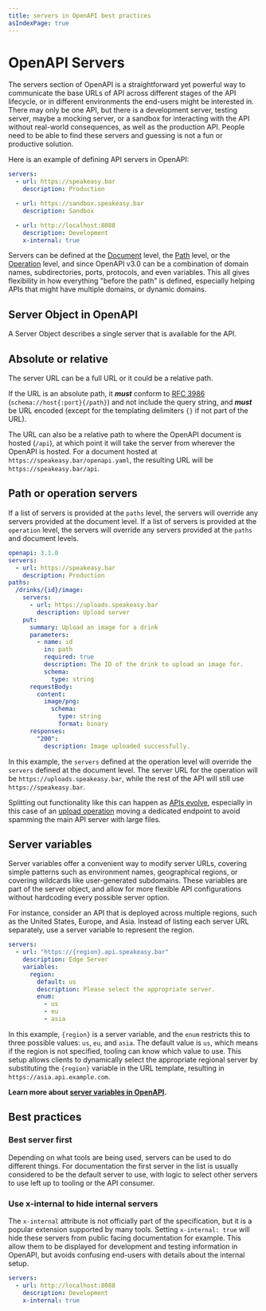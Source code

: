 ```yaml
---
title: servers in OpenAPI best practices
asIndexPage: true
---
```



# OpenAPI Servers

The servers section of OpenAPI is a straightforward yet powerful way to communicate the base URLs of API across different stages of the API lifecycle, or in different environments the end-users might be interested in. There may only be one API, but there is a development server, testing server, maybe a mocking server, or a sandbox for interacting with the API without real-world consequences, as well as the production API. People need to be able to find these servers and guessing is not a fun or productive solution.

Here is an example of defining API servers in OpenAPI:

```yaml
servers:
  - url: https://speakeasy.bar
    description: Production

  - url: https://sandbox.speakeasy.bar
    description: Sandbox

  - url: http://localhost:8088
    description: Development
    x-internal: true
```

Servers can be defined at the [Document](/openapi#openapi-document-structure) level, the [Path](/openapi/paths) level, or the [Operation](/openapi/paths/operations) level, and since OpenAPI v3.0 can be a combination of domain names, subdirectories, ports, protocols, and even variables. This all gives flexibility in how everything "before the path" is defined, especially helping APIs that might have multiple domains, or dynamic domains.

## Server Object in OpenAPI

A Server Object describes a single server that is available for the API.

<Table
  data={[
    { field: "`url`", type: "String", required: "✅", description: "A URL to the server. This can be an absolute URL or a relative URL to the hosted location of the OpenAPI document. The URL also supports variable substitutions via [Templating](/openapi/servers/server-variables)." },
    { field: "`description`", type: "String", required: "", description: "A description of the server. [CommonMark syntax](https://spec.commonmark.org/) can be used to provide a rich description." },
    { field: "`variables`", type: "[Server Variables](/openapi/servers/server-variables)", required: "", description: "A map of variable names to [Server Variable Objects](/openapi/servers/server-variables#server-variable-object) that can be used for variable substitution via [Templating](/openapi/servers/server-variables)." },
    { field: "`x-*`", type: "[Extensions](/openapi/extensions)", required: "", description: "Any number of extension fields can be added to the Server Object ([for example, `x-speakeasy-server-id`](/docs/customize-sdks/servers#managing-multiple-servers-with-ids) that allows IDs to be assigned to each server for easier selection via Speakeasy SDKs) that can be used by tooling and vendors." }
  ]}
  columns={[
    { key: "field", header: "Field" },
    { key: "type", header: "Type" },
    { key: "required", header: "Required" },
    { key: "description", header: "Description" }
  ]}
/>

## Absolute or relative

The server URL can be a full URL or it could be a relative path.

If the URL is an absolute path, it **_must_** conform to [RFC 3986](https://datatracker.ietf.org/doc/html/rfc3986) (`schema://host{:port}{/path}`) and not include the query string, and **_must_** be URL encoded (except for the templating delimiters `{}` if not part of the URL).

The URL can also be a relative path to where the OpenAPI document is hosted (`/api`), at which point it will take the server from wherever the OpenAPI is hosted. For a document hosted at `https://speakeasy.bar/openapi.yaml`, the resulting URL will be `https://speakeasy.bar/api`.

## Path or operation servers

If a list of servers is provided at the `paths` level, the servers will override any servers provided at the document level. If a list of servers is provided at the `operation` level, the servers will override any servers provided at the `paths` and document levels.

```yaml
openapi: 3.1.0
servers:
  - url: https://speakeasy.bar
    description: Production
paths:
  /drinks/{id}/image:
    servers:
      - url: https://uploads.speakeasy.bar
        description: Upload server
    put:
      summary: Upload an image for a drink
      parameters:
        - name: id
          in: path
          required: true
          description: The ID of the drink to upload an image for.
          schema:
            type: string
      requestBody:
        content:
          image/png:
            schema:
              type: string
              format: binary
      responses:
        "200":
          description: Image uploaded successfully.
```

In this example, the `servers` defined at the operation level will override the `servers` defined at the document level. The server URL for the operation will be `https://uploads.speakeasy.bar`, while the rest of the API will still use `https://speakeasy.bar`.

Splitting out functionality like this can happen as [APIs evolve](/api-design/versioning), especially in this case of an [upload operation](/api-design/file-uploads) moving a dedicated endpoint to avoid spamming the main API server with large files.

## Server variables

Server variables offer a convenient way to modify server URLs, covering simple patterns such as environment names, geographical regions, or covering wildcards like user-generated subdomains. These variables are part of the server object, and allow for more flexible API configurations without hardcoding every possible server option.

For instance, consider an API that is deployed across multiple regions, such as the United States, Europe, and Asia. Instead of listing each server URL separately, use a server variable to represent the region.

```yaml
servers:
  - url: "https://{region}.api.speakeasy.bar"
    description: Edge Server
    variables:
      region:
        default: us
        description: Please select the appropriate server.
        enum:
          - us
          - eu
          - asia
```

In this example, `{region}` is a server variable, and the `enum` restricts this to three possible values: `us`, `eu`, and `asia`. The default value is `us`, which means if the region is not specified, tooling can know which value to use. This setup allows clients to dynamically select the appropriate regional server by substituting the `{region}` variable in the URL template, resulting in `https://asia.api.example.com`.

**Learn more about [server variables in OpenAPI](/openapi/servers/server-variables).**

## Best practices

### Best server first

Depending on what tools are being used, servers can be used to do different things. For documentation the first server in the list is usually considered to be the default server to use, with logic to select other servers to use left up to tooling or the API consumer.

### Use x-internal to hide internal servers

The `x-internal` attribute is not officially part of the specification, but it is a popular extension supported by many tools. Setting `x-internal: true` will hide these servers from public facing documentation for example. This allow them to be displayed for development and testing information in OpenAPI, but avoids confusing end-users with details about the internal setup.

```yaml
servers:
  - url: http://localhost:8088
    description: Development
    x-internal: true
```
